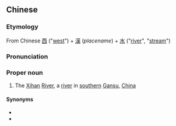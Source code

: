 {{also|西汉水}}
==Chinese==
{{zh-forms|s=西汉水}}
{{wikipedia|Xihan River}}

===Etymology===
From Chinese [[西]] ("[[west]]") + [[漢]] (''placename'') + [[水]] ("[[river]]", "[[stream]]")

===Pronunciation===
{{zh-pron
|m=Xīhànshuǐ
|cat=pn
}}

===Proper noun===
{{zh-proper noun}}

# The [[Xihan]] [[river|River]], a [[river]] in [[southern]] [[Gansu]], [[China]]

====Synonyms====
* {{l|zh|西漢}}
* {{l|zh|犀牛江}}